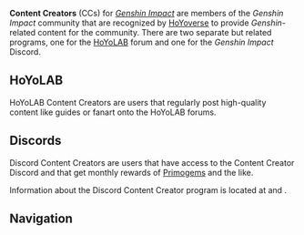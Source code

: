 {{Stub}}
{{Terminology Infobox
|type = HoYoverse
}}
'''Content Creators''' (CCs) for ''[[Genshin Impact]]'' are members of the ''Genshin Impact'' community that are recognized by [[HoYoverse]] to provide ''Genshin''-related content for the community. There are two separate but related programs, one for the [[HoYoLAB]] forum and one for the ''Genshin Impact'' Discord.

==HoYoLAB==
HoYoLAB Content Creators are users that regularly post high-quality content like guides or fanart onto the HoYoLAB forums.

==Discords==
Discord Content Creators are users that have access to the Content Creator Discord and that get monthly rewards of [[Primogem]]s and the like.

Information about the Discord Content Creator program is located at {{Discord|guildid=522681957373575168|771651979294408705|content-creator-announcements|joincode=genshinimpact}} and {{Discord|guildid=522681957373575168|886547096939925504|content-creator-faq|joincode=genshinimpact}}.

==Navigation==
{{Community Navbox}}